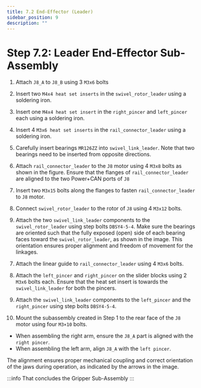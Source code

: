```yaml
---
title: 7.2 End-Effector (Leader)
sidebar_position: 9
description: ""
---
```



# Step 7.2: Leader End-Effector Sub-Assembly

1. Attach `J8_A` to `J8_B` using 3 `M3x6` bolts

<AssemblyGuideImage src="leader-ee/step1.png" alt="step1" width="30%" />

2. Insert two `M4x4 heat set inserts` in the `swivel_rotor_leader` using a soldering iron.

<AssemblyGuideImage src="leader-ee/swivel-rotor-heat-set-insert.png" alt="swivel-rotor-heat-set" width="50%" />

3. Insert one `M4x4 heat set insert` in the `right_pincer` and `left_pincer` each using a soldering iron.

<AssemblyGuideImage src="leader-ee/pincer-heat-set-insert.png" alt="pincer-heat-set" width="30%" />

4. Insert 4 `M3x6 heat set inserts` in the `rail_connector_leader` using a soldering iron.

<AssemblyGuideImage src="leader-ee/rail-connector-heat-set-insert.png" alt="rail-connector-heat-set" width="50%" />

5. Carefully insert bearings `MR126ZZ` into `swivel_link_leader`. Note that two bearings need to be inserted from opposite directions.

<AssemblyGuideImage src="leader-ee/bearings.png" alt="bearings" width="30%" />

6. Attach `rail_connector_leader` to the `J8` motor using 4 `M3x8` bolts as shown in the figure. Ensure that the flanges of `rail_connector_leader` are aligned to the two Power+CAN ports of `J8`

<AssemblyGuideImage src="leader-ee/step2.png" alt="step2" width="50%" />

7. Insert two `M3x15` bolts along the flanges to fasten `rail_connector_leader` to `J8` motor.

<AssemblyGuideImage src="leader-ee/step3.png" alt="step3" width="50%" />

8. Connect `swivel_rotor_leader` to the rotor of `J8` using 4 `M3x12` bolts.

<AssemblyGuideImage src="leader-ee/step4.png" alt="step4" width="60%" />

9. Attach the two `swivel_link_leader` components to the `swivel_rotor_leader` using step bolts `DBSY4-5-4`. Make sure the bearings are oriented such that the fully exposed (open) side of each bearing faces toward the `swivel_rotor_leader`, as shown in the image. This orientation ensures proper alignment and freedom of movement for the linkages.

<AssemblyGuideImage src="leader-ee/step5.png" alt="step5" width="60%" />

7. Attach the linear guide to `rail_connector_leader` using 4 `M3x6` bolts.

<AssemblyGuideImage src="leader-ee/step6.png" alt="step6" width="60%" />

8. Attach the `left_pincer` and `right_pincer` on the slider blocks using 2 `M3x6` bolts each. Ensure that the heat set insert is towards the `swivel_link_leader` for both the pincers. 

<AssemblyGuideImage src="leader-ee/step7.png" alt="step7" width="60%" />

9. Attach the `swivel_link_leader` components to the `left_pincer` and the `right_pincer` using step bolts `DBSY4-5-4`.

<AssemblyGuideImage src="leader-ee/step8.png" alt="step8" width="60%" />

10. Mount the subassembly created in Step 1 to the rear face of the `J8` motor using four `M3×10` bolts.

- When assembling the right arm, ensure the `J8_A` part is aligned with the `right pincer`.
- When assembling the left arm, align `J8_A` with the `left pincer`.

The alignment ensures proper mechanical coupling and correct orientation of the jaws during operation, as indicated by the arrows in the image.

<AssemblyGuideImage src="leader-ee/step9.png" alt="step10" width="70%" />

:::info
That concludes the Gripper Sub-Assembly
<AssemblyGuideImage src="leader-ee/conclusion.png" alt="conclusion" width="80%" />
:::
